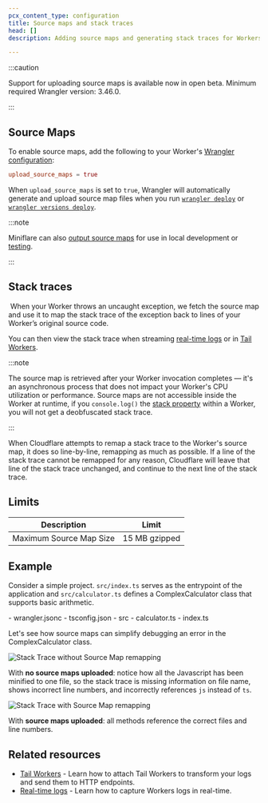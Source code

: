 ```yaml
---
pcx_content_type: configuration
title: Source maps and stack traces
head: []
description: Adding source maps and generating stack traces for Workers.

---
```



<Render file="source-maps" product="workers" />

:::caution


Support for uploading source maps is available now in open beta. Minimum required Wrangler version: 3.46.0.


:::

## Source Maps

To enable source maps, add the following to your Worker's [Wrangler configuration](/workers/wrangler/configuration/):

<WranglerConfig>

```toml
upload_source_maps = true
```

</WranglerConfig>

When `upload_source_maps` is set to `true`, Wrangler will automatically generate and upload source map files when you run [`wrangler deploy`](/workers/wrangler/commands/#deploy) or [`wrangler versions deploy`](/workers/wrangler/commands/#deploy-2).
​​

:::note

Miniflare can also [output source maps](https://miniflare.dev/developing/source-maps) for use in local development or [testing](/workers/testing/integration-testing/#miniflares-api).

:::

## Stack traces

​​
When your Worker throws an uncaught exception, we fetch the source map and use it to map the stack trace of the exception back to lines of your Worker’s original source code.

You can then view the stack trace when streaming [real-time logs](/workers/observability/logs/real-time-logs/) or in [Tail Workers](/workers/observability/logs/tail-workers/).

:::note


The source map is retrieved after your Worker invocation completes — it's an asynchronous process that does not impact your Worker's CPU utilization or performance. Source maps are not accessible inside the Worker at runtime, if you `console.log()` the [stack property](https://developer.mozilla.org/en-US/docs/Web/JavaScript/Reference/Global_Objects/Error/stack) within a Worker, you will not get a deobfuscated stack trace.


:::

When Cloudflare attempts to remap a stack trace to the Worker's source map, it does so line-by-line, remapping as much as possible. If a line of the stack trace cannot be remapped for any reason, Cloudflare will leave that line of the stack trace unchanged, and continue to the next line of the stack trace.

## Limits

| Description                    | Limit         |
| ------------------------------ | ------------- |
| Maximum Source Map Size        | 15 MB gzipped |

## Example

Consider a simple project. `src/index.ts` serves as the entrypoint of the application and `src/calculator.ts` defines a ComplexCalculator class that supports basic arithmetic.

<FileTree>
- wrangler.jsonc
- tsconfig.json
- src
	- calculator.ts
	- index.ts
</FileTree>

Let's see how source maps can simplify debugging an error in the ComplexCalculator class.

![Stack Trace without Source Map remapping](~/assets/images/workers-observability/without-source-map.png)

With **no source maps uploaded**: notice how all the Javascript has been minified to one file, so the stack trace is missing information on file name, shows incorrect line numbers, and incorrectly references `js` instead of `ts`.

![Stack Trace with Source Map remapping](~/assets/images/workers-observability/with-source-map.png)

With **source maps uploaded**: all methods reference the correct files and line numbers.

## Related resources

* [Tail Workers](/workers/observability/logs/logpush/) - Learn how to attach Tail Workers to transform your logs and send them to HTTP endpoints.
* [Real-time logs](/workers/observability/logs/real-time-logs/) - Learn how to capture Workers logs in real-time.

